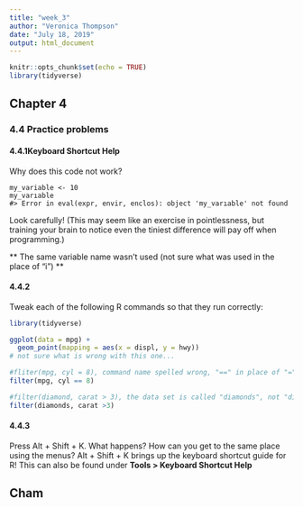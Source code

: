 ```yaml
---
title: "week_3"
author: "Veronica Thompson"
date: "July 18, 2019"
output: html_document
---
```


```r
knitr::opts_chunk$set(echo = TRUE)
library(tidyverse)
```

## Chapter 4

### 4.4 Practice problems

#### 4.4.1Keyboard Shortcut Help
Why does this code not work?

```
my_variable <- 10
my_varıable
#> Error in eval(expr, envir, enclos): object 'my_varıable' not found
```

Look carefully! (This may seem like an exercise in pointlessness, but training your brain to notice even the tiniest difference will pay off when programming.)

** The same variable name wasn't used (not sure what was used in the place of "i") **

#### 4.4.2
Tweak each of the following R commands so that they run correctly:

```r
library(tidyverse)

ggplot(data = mpg) + 
  geom_point(mapping = aes(x = displ, y = hwy))
# not sure what is wrong with this one...
```

```r
#fliter(mpg, cyl = 8), command name spelled wrong, "==" in place of "=" for logical "is equal too"
filter(mpg, cyl == 8)
```

```r
#filter(diamond, carat > 3), the data set is called "diamonds", not "diamond" 
filter(diamonds, carat >3)
```

#### 4.4.3
Press Alt + Shift + K. What happens? How can you get to the same place using the menus?
Alt + Shift + K brings up the keyboard shortcut guide for R! This can also be found under **Tools > Keyboard Shortcut Help**

## Cham